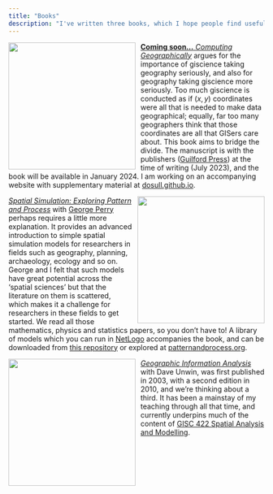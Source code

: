 ```yaml
---
title: "Books"
description: "I've written three books, which I hope people find useful"
---
```


<img src="images/cg.jpg" style="width:250px; float:left; padding:0px 10px 0px 0px"><a href="#geographic-information-analysis">
**Coming soon...** [_Computing Geographically_](https://www.guilford.com/books/Computing-Geographically/David-O'Sullivan/9781462553938) argues for the importance of giscience taking geography seriously, and also for geography taking giscience more seriously. Too much giscience is conducted as if $(x,y)$ coordinates were all that is needed to make data geographical; equally, far too many geographers think that those coordinates are all that GISers care about. This book aims to bridge the divide. The manuscript is with the publishers ([Guilford Press](https://www.guilford.com)) at the time of writing (July 2023), and the book will be available in January 2024. I am working on an accompanying website with supplementary material at [dosull.github.io](https://dosull.github.io/Computing-Geographically).

<img src="images/spatial-simulation.jpg" style="width:250px; float:right; padding:0px 0px 0px 10px"><a href="#spatial-simulation-exploring-pattern-and-process">
[_Spatial Simulation: Exploring Pattern and Process_](http://www.wiley.com/WileyCDA/WileyTitle/productCd-1119970792.html) with [George Perry](http://www.env.auckland.ac.nz/people/george-perry) perhaps requires a little more explanation. It provides an advanced introduction to simple spatial simulation models for researchers in fields such as geography, planning, archaeology, ecology and so on. George and I felt that such models have great potential across the 'spatial sciences' but that the literature on them is scattered, which makes it a challenge for researchers in these fields to get started. We read all those mathematics, physics and statistics papers, so you don't have to! A library of models which you can run in [NetLogo](http://ccl.northwestern.edu/netlogo/) accompanies the book, and can be downloaded from [this repository](https://github.com/DOSull/model-zoo) or explored at [patternandprocess.org](https://patternandprocess.org).

<img src="images/gia.jpg" style="width:250px; float:left; padding:0px 10px 0px 0px"><a href="#geographic-information-analysis">
[_Geographic Information Analysis_](http://www.wiley.com/WileyCDA/WileyTitle/productCd-0470288574.html) with Dave Unwin, was first published in 2003, with a second edition in 2010, and we're thinking about a third. It has been a mainstay of my teaching through all that time, and currently underpins much of the content of [GISC 422 Spatial Analysis and Modelling](https://github.com/DOSull/GISC-422).

